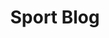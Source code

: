 ---
title: "Sport Blog"
description: "Es una plataforma que permite a los usuarios compartir y discutir artículos deportivos. Los usuarios pueden crear publicaciones, dar me gusta y comentar en los artículos, fomentando la interacción y el intercambio de opiniones sobre temas deportivos"
icon: "🤡"
---